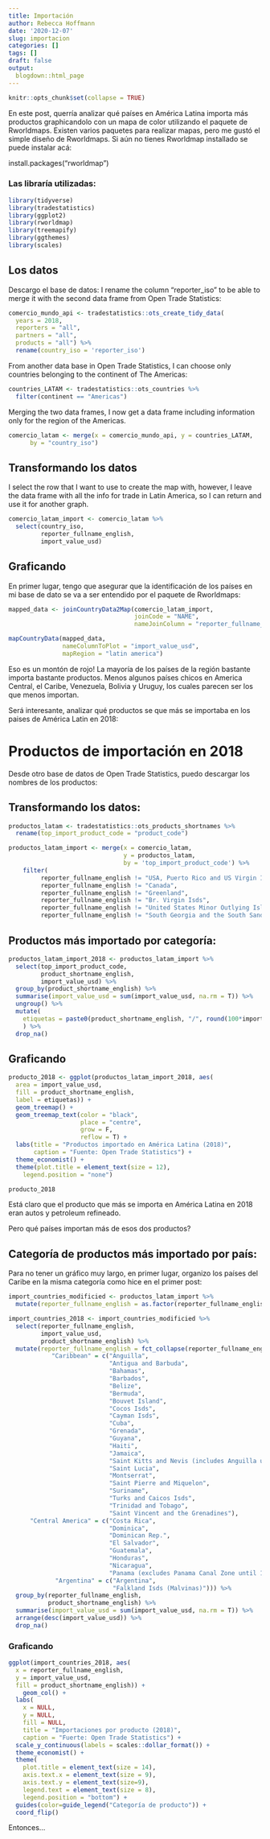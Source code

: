 ```yaml
---
title: Importación
author: Rebecca Hoffmann
date: '2020-12-07'
slug: importacion
categories: []
tags: []
draft: false
output:
  blogdown::html_page
---
```

```r
knitr::opts_chunk$set(collapse = TRUE)
```

En este post, querría analizar qué países en América Latina importa más productos graphicandolo con un mapa de color utilizando el paquete de Rworldmaps. Existen varios paquetes para realizar mapas, pero me gustó el simple diseño de Rworldmaps. Si aún no tienes Rworldmap installado se puede instalar acá:

install.packages("rworldmap")

### Las libraría utilizadas:

```r
library(tidyverse)
library(tradestatistics)
library(ggplot2)
library(rworldmap)
library(treemapify)
library(ggthemes)
library(scales)
```

## Los datos
Descargo el base de datos:
I rename the column "reporter_iso" to be able to merge it with the second data frame from Open Trade Statistics:
```r
comercio_mundo_api <- tradestatistics::ots_create_tidy_data(
  years = 2018, 
  reporters = "all", 
  partners = "all", 
  products = "all") %>%
  rename(country_iso = 'reporter_iso')
```

From another data base in Open Trade Statistics, I can choose only countries belonging to the continent of The Americas:

```r
countries_LATAM <- tradestatistics::ots_countries %>%
  filter(continent == "Americas") 
```

Merging the two data frames, I now get a data frame including information only for the region of the Americas.

```r
comercio_latam <- merge(x = comercio_mundo_api, y = countries_LATAM,
      by = "country_iso")
```

## Transformando los datos
I select the row that I want to use to create the map with, however, I leave the data frame with all the info for trade in Latin America, so I can return and use it for another graph.

```r
comercio_latam_import <- comercio_latam %>%
  select(country_iso,
         reporter_fullname_english,
         import_value_usd)
```

## Graficando
En primer lugar, tengo que asegurar que la identificación de los países en mi base de dato se va a ser entendido por el paquete de Rworldmaps:

```r

mapped_data <- joinCountryData2Map(comercio_latam_import, 
                                   joinCode = "NAME", 
                                   nameJoinColumn = "reporter_fullname_english")

mapCountryData(mapped_data, 
               nameColumnToPlot = "import_value_usd", 
               mapRegion = "latin america")
```

Eso es un montón de rojo! La mayoría de los países de la región bastante importa bastante productos. Menos algunos países chicos en America Central, el Caribe, Venezuela, Bolivia y Uruguy, los cuales parecen ser los que menos importan. 

Será interesante, analizar qué productos se que más se importaba en los paises de América Latin en 2018:

# Productos de importación en 2018

Desde otro base de datos de Open Trade Statistics, puedo descargar los nombres de los productos:

## Transformando los datos:
```r
productos_latam <- tradestatistics::ots_products_shortnames %>%
  rename(top_import_product_code = "product_code")

productos_latam_import <- merge(x = comercio_latam, 
                                y = productos_latam, 
                                by = 'top_import_product_code') %>%
    filter(
         reporter_fullname_english != "USA, Puerto Rico and US Virgin Islands (excludes Virgin Islands until 1981)",
         reporter_fullname_english != "Canada",
         reporter_fullname_english != "Greenland",
         reporter_fullname_english != "Br. Virgin Isds",
         reporter_fullname_english != "United States Minor Outlying Islands",
         reporter_fullname_english != "South Georgia and the South Sandwich Islands")
```

## Productos más importado por categoría:
```r
productos_latam_import_2018 <- productos_latam_import %>%
  select(top_import_product_code,
         product_shortname_english,
         import_value_usd) %>%
  group_by(product_shortname_english) %>%
  summarise(import_value_usd = sum(import_value_usd, na.rm = T)) %>%
  ungroup() %>%
  mutate(
    etiquetas = paste0(product_shortname_english, "/", round(100*import_value_usd/sum(import_value_usd), 2), "%")
    ) %>%
  drop_na()
```

## Graficando
```r
producto_2018 <- ggplot(productos_latam_import_2018, aes(
  area = import_value_usd,
  fill = product_shortname_english,
  label = etiquetas)) +
  geom_treemap() +
  geom_treemap_text(color = "black",
                    place = "centre",
                    grow = F,
                    reflow = T) +
  labs(title = "Productos importado en América Latina (2018)",
       caption = "Fuente: Open Trade Statistics") +
  theme_economist() +
  theme(plot.title = element_text(size = 12),
    legend.position = "none")

producto_2018
```

Está claro que el producto que más se importa en América Latina en 2018 eran autos y petroleum refineado.

Pero qué países importan más de esos dos productos?

## Categoría de productos más importado por país:
Para no tener un gráfico muy largo, en primer lugar, organizo los países del Caribe en la misma categoría como hice en el primer post:

```r
import_countries_modificied <- productos_latam_import %>%
  mutate(reporter_fullname_english = as.factor(reporter_fullname_english)) 
```

```r
import_countries_2018 <- import_countries_modificied %>%
  select(reporter_fullname_english,
         import_value_usd,
         product_shortname_english) %>%
  mutate(reporter_fullname_english = fct_collapse(reporter_fullname_english,
            "Caribbean" = c("Anguilla", 
                            "Antigua and Barbuda",
                            "Bahamas",
                            "Barbados",
                            "Belize",
                            "Bermuda",
                            "Bouvet Island",
                            "Cocos Isds",
                            "Cayman Isds",
                            "Cuba",
                            "Grenada",
                            "Guyana",
                            "Haiti",
                            "Jamaica",
                            "Saint Kitts and Nevis (includes Anguilla until 1981)",
                            "Saint Lucia",
                            "Montserrat",
                            "Saint Pierre and Miquelon",
                            "Suriname",
                            "Turks and Caicos Isds",
                            "Trinidad and Tobago",
                            "Saint Vincent and the Grenadines"),
      "Central America" = c("Costa Rica",
                            "Dominica",
                            "Dominican Rep.",
                            "El Salvador",
                            "Guatemala",
                            "Honduras",
                            "Nicaragua",
                            "Panama (excludes Panama Canal Zone until 1978)"),
             "Argentina" = c("Argentina", 
                             "Falkland Isds (Malvinas)"))) %>% 
  group_by(reporter_fullname_english, 
           product_shortname_english) %>%
  summarise(import_value_usd = sum(import_value_usd, na.rm = T)) %>%
  arrange(desc(import_value_usd)) %>%
  drop_na()
```

### Graficando
```r
ggplot(import_countries_2018, aes(
  x = reporter_fullname_english,
  y = import_value_usd,
  fill = product_shortname_english)) +
    geom_col() +
  labs(
    x = NULL,
    y = NULL,
    fill = NULL,
    title = "Importaciones por producto (2018)",
    caption = "Fuerte: Open Trade Statistics") +
  scale_y_continuous(labels = scales::dollar_format()) +
  theme_economist() +
  theme(
    plot.title = element_text(size = 14),
    axis.text.x = element_text(size = 9),
    axis.text.y = element_text(size=9),
    legend.text = element_text(size = 8),
    legend.position = "bottom") +
  guides(color=guide_legend("Categoría de producto")) +
  coord_flip()
```

Entonces... 